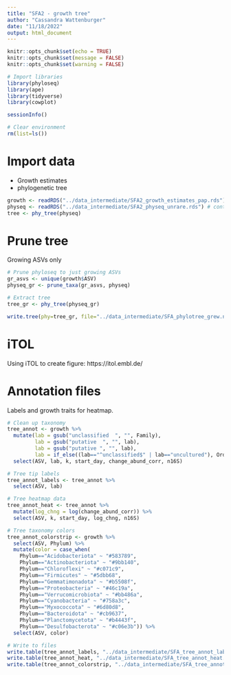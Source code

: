 ```yaml
---
title: "SFA2 - growth tree"
author: "Cassandra Wattenburger"
date: "11/18/2022"
output: html_document
---
```


```r
knitr::opts_chunk$set(echo = TRUE)
knitr::opts_chunk$set(message = FALSE)
knitr::opts_chunk$set(warning = FALSE)
```

```r
# Import libraries
library(phyloseq)
library(ape)
library(tidyverse)
library(cowplot)

sessionInfo()

# Clear environment
rm(list=ls())
```

# Import data

* Growth estimates
* phylogenetic tree

```r
growth <- readRDS("../data_intermediate/SFA2_growth_estimates_pap.rds")
physeq <- readRDS("../data_intermediate/SFA2_physeq_unrare.rds") # contains tree
tree <- phy_tree(physeq)
```

# Prune tree

Growing ASVs only

```r
# Prune phyloseq to just growing ASVs
gr_asvs <- unique(growth$ASV)
physeq_gr <- prune_taxa(gr_asvs, physeq)

# Extract tree
tree_gr <- phy_tree(physeq_gr)
```

```r
write.tree(phy=tree_gr, file="../data_intermediate/SFA_phylotree_grew.newick")
```

# iTOL

Using iTOL to create figure: https://itol.embl.de/

# Annotation files

Labels and growth traits for heatmap.

```r
# Clean up taxonomy
tree_annot <- growth %>% 
  mutate(lab = gsub("unclassified  ", "", Family),
         lab = gsub("putative  ", "", lab),
         lab = gsub("putative ", "", lab),
         lab = if_else((lab=="^unclassified$" | lab=="uncultured"), Order, lab)) %>% 
  select(ASV, lab, k, start_day, change_abund_corr, n16S)

# Tree tip labels
tree_annot_labels <- tree_annot %>% 
  select(ASV, lab)

# Tree heatmap data
tree_annot_heat <- tree_annot %>% 
  mutate(log_chng = log(change_abund_corr)) %>% 
  select(ASV, k, start_day, log_chng, n16S)

# Tree taxonomy colors
tree_annot_colorstrip <- growth %>% 
  select(ASV, Phylum) %>% 
  mutate(color = case_when(
    Phylum=="Acidobacteriota" ~ "#583789",
    Phylum=="Actinobacteriota" ~ "#9bb140",
    Phylum=="Chloroflexi" ~ "#c071c9",
    Phylum=="Firmicutes" ~ "#5dbb68",
    Phylum=="Gemmatimonadota" ~ "#b5508f",
    Phylum=="Proteobacteria" ~ "#46c19a",
    Phylum=="Verrucomicrobiota" ~ "#bb486a",
    Phylum=="Cyanobacteria" ~ "#758a3c",
    Phylum=="Myxococcota" ~ "#6d80d8",
    Phylum=="Bacteroidota" ~ "#cb9637",
    Phylum=="Planctomycetota" ~ "#b4443f",
    Phylum=="Desulfobacterota" ~ "#c06e3b")) %>% 
  select(ASV, color)
```

```r
# Write to files
write.table(tree_annot_labels, "../data_intermediate/SFA_tree_annot_labels.txt")
write.table(tree_annot_heat, "../data_intermediate/SFA_tree_annot_heat.txt")
write.table(tree_annot_colorstrip, "../data_intermediate/SFA_tree_annot_colorstrip.txt")
```


